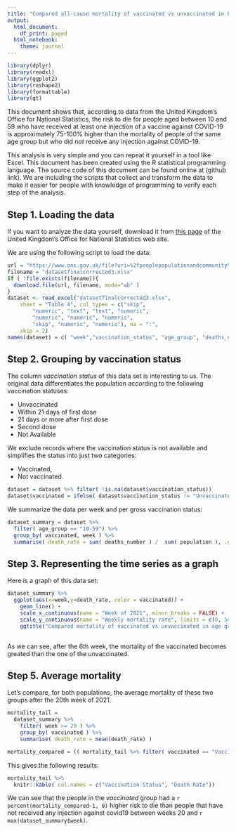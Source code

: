 ```yaml
---
title: "Compared all-cause mortality of vaccinated vs unvaccinated in England"
output:
  html_document:
    df_print: paged
  html_notebook:
    theme: journal
---
```


```r
library(dplyr)
library(readxl)
library(ggplot2)
library(reshape2)
library(formattable)
library(gt)
```

This document shows that, according to data from the United Kingdom's Office for National Statistics, the risk to die for people aged between 10 and 59 who have 
received at least one injection of a vaccine against COVID-19 is approximately 75-100% higher than the mortality of people of the same age group but who did
*not* receive any injection against COVID-19.

This analysis is very simple and you can repeat it yourself in a tool like Excel. This document has been created using the R statistical programming language. The source code of this document can be found online at (github link). We are including the scripts that collect and transform the data to make it easier for people with knowledge of programming to verify each step of the analysis.



## Step 1. Loading the data

If you want to analyze the data yourself, download it from [this page](https://www.ons.gov.uk/peoplepopulationandcommunity/birthsdeathsandmarriages/deaths/datasets/deathsbyvaccinationstatusengland) of the United Kingdom's Office for National Statistics web site.

We are using the following script to load the data:

```r
url = "https://www.ons.gov.uk/file?uri=%2fpeoplepopulationandcommunity%2fbirthsdeathsandmarriages%2fdeaths%2fdatasets%2fdeathsbyvaccinationstatusengland%2fdeathsoccurringbetween2januaryand24september2021/datasetfinalcorrected3.xlsx"
filename = "datasetfinalcorrected3.xlsx"
if ( !file.exists(filename)){
  download.file(url, filename, mode="wb" )
}
dataset <- read_excel("datasetfinalcorrected3.xlsx", 
    sheet = "Table 4", col_types = c("skip", 
        "numeric", "text", "text", "numeric", 
        "numeric", "numeric", "numeric", 
        "skip", "numeric", "numeric"), na = ":", 
    skip = 2)
names(dataset) = c( "week","vaccination_status", "age_group", "deaths_number", "population", "population_total", "death_rate", "death_rate_min", "death_date_max")

```

## Step 2. Grouping by vaccination status

The column *vaccination status* of this data set is interesting to us. The original data differentiates the population according to the following vaccination statuses:

* Unvaccinated
* Within 21 days of first dose
* 21 days or more after first dose
* Second dose
* Not Available

We exclude records where the vaccination status is not available and simplifies the status into just two categories:

* Vaccinated,
* Not vaccinated.

```r
dataset = dataset %>% filter( !is.na(dataset$vaccination_status))
dataset$vaccinated = ifelse( dataset$vaccination_status != "Unvaccinated", "Vaccinated", "Unvaccinated" )
```

We summarize the data per week and per gross vaccination status:

```r
dataset_summary = dataset %>%
  filter( age_group == "10-59") %>%
  group_by( vaccinated, week ) %>%
  summarise( death_rate = sum( deaths_number ) /  sum( population ), .groups = 'drop')
```

## Step 3. Representing the time series as a graph

Here is a graph of this data set:


```r

dataset_summary %>%
  ggplot(aes(x=week,y=death_rate, color = vaccinated)) +
    geom_line() +
    scale_x_continuous(name = "Week of 2021", minor_breaks = FALSE) +
    scale_y_continuous(name = "Weekly mortality rate", limits = c(0, 5e-05)) +
    ggtitle("Compared mortality of vaccinated vs unvaccinated in age group 10-59")
  
```

As we can see, after the 6th week, the mortality of the vaccinated becomes greated than the one of the unvaccinated.

## Step 5. Average mortality

Let's compare, for both populations, the average mortality of these two groups after the 20th week of 2021. 

```r

mortality_tail =
  dataset_summary %>%
    filter( week >= 20 ) %>%
    group_by( vaccinated ) %>%
    summarise( death_rate = mean(death_rate) )

mortality_compared = (( mortality_tail %>% filter( vaccinated == "Vaccinated"))$death_rate) / (( mortality_tail %>% filter( vaccinated == "Unvaccinated"))$death_rate)


```

This gives the following results:

```r
mortality_tail %>%
  knitr::kable( col.names = c("Vaccination Status", "Death Rate"))


```

We can see that the people in the *vaccinated* group had a `r percent(mortality_compared-1, 0)` higher risk to die than people that have not received any injection against covid19 between weeks 20 and `r max(dataset_summary$week)`.

